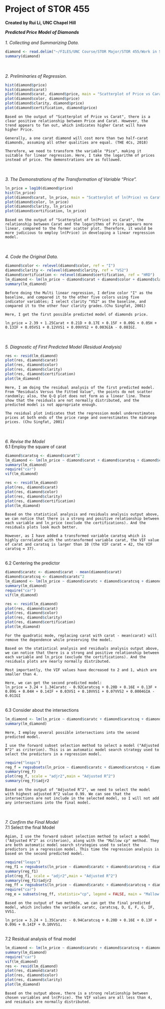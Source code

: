# Project of STOR 455

**Created by Rui Li, UNC Chapel Hill**

***Predicted Price Model of Diamonds***
<br><br>
*1. Collecting and Summarizing Data.*
```{r, eval=TRUE}
diamond <- read.delim("~/FILES/UNC Course/STOR Major/STOR 455/Work in Stor 455/Project/us.carata.txt")
summary(diamond)
```
<br><br>
*2. Preliminaries of Regression.*
```{r, eval=TRUE}
hist(diamond$price)
hist(diamond$carat)
plot(diamond$carat, diamond$price, main = "Scatterplot of Price vs Carat", xlab = "Carat", ylab = "Price")
plot(diamond$color, diamond$price)
plot(diamond$clarity, diamond$price)
plot(diamond$certification, diamond$price)
```
```
Based on the output of "Scatterplot of Price vs Carat", there is a clear positive relationship between Price and Carat. However, the trend appears to fan out, which indicates higher Carat will have higher Price. 

Generally, a one carat diamond will cost more than two half-carat diamonds, assuming all other qualities are equal. (THE 4Cs, 2018)

Therefore, we need to transform the variable "Pice", making it suitable for linear regression. Here, I take the logarithm of prices instead of price. The demonstrations are as followed.
```
<br><br>
*3. The Demonstrations of the Transformation of Variable "Price".*
```{r, eval=TRUE}
ln_price = log10(diamond$price)
hist(ln_price)
plot(diamond$carat, ln_price, main = "Scatterplot of ln(Price) vs Carat", xlab = "Carat", ylab = "ln_price")
plot(diamond$color, ln_price)
plot(diamond$clarity, ln_price)
plot(diamond$certification, ln_price)
```
```
Based on the output of "Scatterplot of ln(Price) vs Carat", the relationship between Carat and the logarithms of Price appears more linear, compared to the former scatter plot. Therefore, it would be more judicious to employ ln(Price) in developing a linear regression model.
```
<br><br>
*4. Code the Original Data.*
```{r, eval=TRUE}
diamond$color <- relevel(diamond$color, ref = "I")
diamond$clarity <- relevel(diamond$clarity, ref = "VS2")
diamond$certification <- relevel(diamond$certification, ref = "HRD")
lm_diamond <- lm(ln_price ~ diamond$carat + diamond$color + diamond$clarity + diamond$certification)
summary(lm_diamond)
```
```
Before doing the Multi linear regression, I define color "I" as the baseline, and compared it to the other five colors using five indicator variables; I select clarity "VS2" as the baseline, and compared it to the other four clarity grades.(Chu Singfat, 2001) 

Here, I get the first possible predicted model of diamonds price.

ln_price = 2.39 + 1.25Carat + 0.21D + 0.17E + 0.15F + 0.09G + 0.05H + 0.13IF + 0.05VS1 + 0.12VVS1 + 0.09VVS2 + 0.003GIA - 0.08IGI.
```
<br><br>
*5. Diagnostic of First Predicted Model (Residual Analysis)*
```{r, eval=TRUE}
res <- resid(lm_diamond)
plot(res, diamond$carat)
plot(res, diamond$color)
plot(res, diamond$clarity)
plot(res, diamond$certification)
plot(lm_diamond)
```
```
Here, I am doing the residual analysis of the first predicted model. From "Residuals Versus the Fitted Value", the points do not scatter randomly; also, the Q-Q plot does not form as a linear line. These show that the residuals are not normally distributed, and the predicted model is not appropriate enough. 

The residual plot indicates that the regression model underestimates prices at both ends of the price range and overestimates the midrange prices. (Chu Singfat, 2001)
```
<br><br>
*6. Revise the Model*
<br>
6.1 Employ the square of carat
```{r, eval=TRUE}
diamond$caratsq <- diamond$carat^2
lm_diamond <- lm(ln_price ~ diamond$carat + diamond$caratsq + diamond$color + diamond$clarity + diamond$certification)
summary(lm_diamond)
require("car")
vif(lm_diamond)

res <- resid(lm_diamond)
plot(res, diamond$carat)
plot(res, diamond$color)
plot(res, diamond$clarity)
plot(res, diamond$certification)
plot(lm_diamond)
```
```
Based on the statistical analysis and residuals analysis output above, we can notice that there is a strong and positive relationship between each variable and ln_price (exclude the certifications). And the residuals plots look much better.

However, as I have added a transformed variable caratsq which is highly correlated with the untransformed variable carat, the VIF value of carat and caratsq is larger than 10 (the VIF carat = 42, the VIF caratsq = 37).
```
<br>
6.2 Centering the predictor
```{r, eval=TRUE}
diamond$caratc <- diamond$carat - mean(diamond$carat)
diamond$caratcsq <- diamond$caratc^2
lm_diamond <- lm(ln_price ~ diamond$caratc + diamond$caratcsq + diamond$color + diamond$clarity + diamond$certification)
summary(lm_diamond)
require("car")
vif(lm_diamond)

res <- resid(lm_diamond)
plot(res, diamond$carat)
plot(res, diamond$color)
plot(res, diamond$clarity)
plot(res, diamond$certification)
plot(lm_diamond)
```
```
For the quadratic mode, replacing carat with carat - mean(carat) will remove the dependence while preserving the model. 

Based on the statistical analysis and residuals analysis output above, we can notice that there is a strong and positive relationship between each variable and ln_price (exclude the certifications). And the residuals plots are nearly normally distributed.

Most importantly, the VIF values have decreased to 2 and 1, which are smaller than 4.

Here, we can get the second predicted model:
ln_price = 3.24 + 1.34Caratc - 0.92Caratcsq + 0.20D + 0.16E + 0.13F + 0.09G + 0.04H + 0.14IF + 0.03VS1 + 0.10VVS1 + 0.07VVS2 + 0.0004GIA - 0.01IGI
```
<br>
6.3 Consider about the intersections
```{r,eval=TRUE}
lm_diamond <- lm(ln_price ~ diamond$caratc + diamond$caratcsq + diamond$color + diamond$clarity + diamond$certification + diamond$caratc : diamond$color + diamond$caratcsq : diamond$color + diamond$color : diamond$clarity)
summary(lm_diamond)
```
```
Here, I employ several possible intersections into the second predicted model.

I use the forward subset selection method to select a model ("Adjusted R^2" as criterion). This is an automatic model search strategy used to select the predictors in a regression model.
```
```{r, eval=TRUE}
require("leaps")
reg_f = regsubsets(ln_price ~ diamond$caratc + diamond$caratcsq + diamond$color + diamond$clarity + diamond$certification + diamond$caratc : diamond$color + diamond$caratcsq : diamond$color + diamond$color : diamond$clarity, data = diamond, method = "forward")
summary(reg_f)
plot(reg_f, scale = "adjr2",main = "Adjusted R^2")
summary(reg_f)$adjr2
```
```
Based on the output of "Adjusted R^2", we need to select the model with highest adjusted R^2 value 0.99. We can see that the intersections are not include in the selected model, so I will not add any intersections into the final model. 
```
<br><br>
*7. Confirm the Final Model*
<br>
7.1 Select the final Model
```
Agian, I use the forward subset selection method to select a model ("Adjusted R^2" as criterion), along with the "Mallow cp" method. They are both automatic model search strategies used to select the predictors in a regression model. This time the regression analysis is based on the second predicted model.
```
```{r, eval= TRUE}
require("leaps")
reg_f1 = regsubsets(ln_price ~ diamond$caratc + diamond$caratcsq + diamond$color + diamond$clarity + diamond$certification, data = diamond, method = "forward")
summary(reg_f1)
plot(reg_f1, scale = "adjr2",main = "Adjusted R^2")
summary(reg_f1)$adjr2
reg_ff = regsubsets(ln_price ~ diamond$caratc + diamond$caratcsq + diamond$color + diamond$clarity + diamond$certification, data = diamond, method = "exhaustive")
require("car")
reg_e = subsets(reg_ff, statistic="cp", legend = FALSE, main = "Mallow Cp")
```
```
Based on the output of two methods, we can get the final predicted model, which includes the variable caratc, caratcsq, D, E, F, G, IF, VVS1.

ln_price = 3.24 + 1.35Caratc - 0.94Caratcsq + 0.20D + 0.16E + 0.13F + 0.09G + 0.14IF + 0.10VVS1.

```
<br>
7.2 Residual analysis of final model
```{r, eval=TRUE}
lm_diamond <- lm(ln_price ~ diamond$caratc + diamond$caratcsq + diamond$color + diamond$clarity)
summary(lm_diamond)
require("car")
vif(lm_diamond)
res <- resid(lm_diamond)
plot(res, diamond$carat)
plot(res, diamond$color)
plot(res, diamond$clarity)
plot(lm_diamond)
```
```
Based on the output above, there is a strong relationship between chosen variables and ln(Price). The VIF values are all less than 4, and residuals are normally distributed.
```